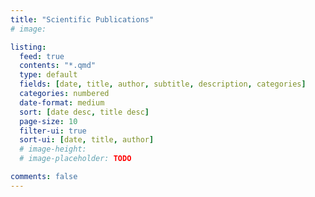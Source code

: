 ```yaml
---
title: "Scientific Publications"
# image: 

listing:
  feed: true
  contents: "*.qmd"
  type: default
  fields: [date, title, author, subtitle, description, categories]
  categories: numbered
  date-format: medium
  sort: [date desc, title desc]
  page-size: 10
  filter-ui: true
  sort-ui: [date, title, author]
  # image-height: 
  # image-placeholder: TODO

comments: false
---
```


